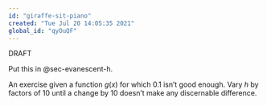 ```yaml
---
id: "giraffe-sit-piano"
created: "Tue Jul 20 14:05:35 2021"
global_id: "qyOuQF"
---
```


DRAFT

Put this in @sec-evanescent-h.

An exercise given a function $g(x)$ for which 0.1 isn't good enough. Vary $h$ by factors of 10 until a change by 10 doesn't make any discernable difference.
